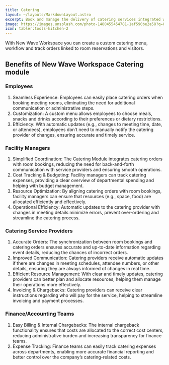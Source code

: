 ```yaml
---
title: Catering
layout: ~/layouts/MarkdownLayout.astro
excerpt: Book and manage the delivery of catering services integrated with meeting room bookings and visitor management.
image: https://images.unsplash.com/photo-1480455454781-1af590be2a58?q=80&w=3540&auto=format&fit=crop&ixlib=rb-4.0.3&ixid=M3wxMjA3fDB8MHxwaG90by1wYWdlfHx8fGVufDB8fHx8fA%3D%3D
icon: tabler:tools-kitchen-2
---
```


With New Wave Workspace you can create a custom catering menu, workflow and track orders linked to room reservations and visitors.

## Benefits of New Wave Workspace Catering module

### Employees
1.	Seamless Experience: Employees can easily place catering orders when booking meeting rooms, eliminating the need for additional communication or administrative steps.
2.	Customization: A custom menu allows employees to choose meals, snacks and drinks according to their preferences or dietary restrictions.
3.	Efficiency: With automatic updates (e.g., changes to meeting time, date, or attendees), employees don’t need to manually notify the catering provider of changes, ensuring accurate and timely service.

### Facility Managers
1.	Simplified Coordination: The Catering Module integrates catering orders with room bookings, reducing the need for back-and-forth communication with service providers and ensuring smooth operations.
2.	Cost Tracking & Budgeting: Facility managers can track catering expenses, providing a clear overview of departmental spending and helping with budget management.
3.	Resource Optimization: By aligning catering orders with room bookings, facility managers can ensure that resources (e.g., space, food) are allocated efficiently and effectively.
4.	Operational Efficiency: Automatic updates to the catering provider with changes in meeting details minimize errors, prevent over-ordering and streamline the catering process.

### Catering Service Providers
1.	Accurate Orders: The synchronization between room bookings and catering orders ensures accurate and up-to-date information regarding event details, reducing the chances of incorrect orders.
2.	Improved Communication: Catering providers receive automatic updates if there are changes in meeting schedules, attendee numbers, or other details, ensuring they are always informed of changes in real time.
3.	Efficient Resource Management: With clear and timely updates, catering providers can better plan and allocate resources, helping them manage their operations more effectively.
4.	Invoicing & Chargebacks: Catering providers can receive clear instructions regarding who will pay for the service, helping to streamline invoicing and payment processes.

### Finance/Accounting Teams
1.	Easy Billing & Internal Chargebacks: The internal chargeback functionality ensures that costs are allocated to the correct cost centers, reducing administrative burden and increasing transparency for finance teams.
2.	Expense Tracking: Finance teams can easily track catering expenses across departments, enabling more accurate financial reporting and better control over the company’s catering-related costs.